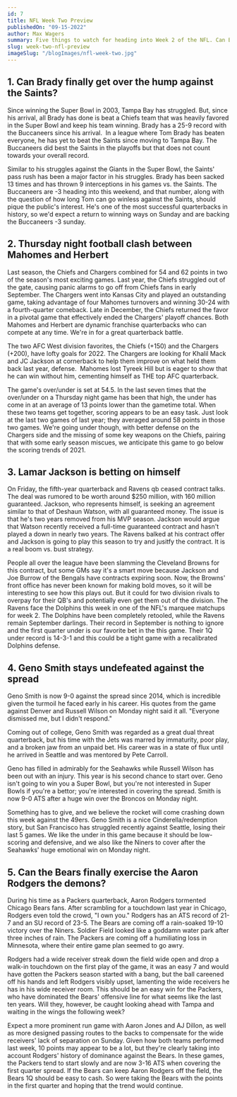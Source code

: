 ```yaml
---
id: 7
title: NFL Week Two Preview
publishedOn: "09-15-2022"
author: Max Wagers
summary: Five things to watch for heading into Week 2 of the NFL. Can Brady best the Saints? Will the Packers get right? Lamar bets on himself. Geno Smith is the greatest ATS QB to ever live and Thursday Night Football has a premier matchup.
slug: week-two-nfl-preview
imageSlug: "/blogImages/nfl-week-two.jpg"
---
```


<h2 style={{ backgroundColor: "black", color: "white", padding: "20px" }}>
  1. Can Brady finally get over the hump against the Saints?
</h2>
<div style={{ fontFamily: "monospace", margin: "0 24px" }}>

Since winning the Super Bowl in 2003, Tampa Bay has struggled. But, since his arrival, all Brady has done is beat a Chiefs team that was heavily favored in the Super Bowl and keep his team winning. Brady has a 25-9 record with the Buccaneers since his arrival.  In a league where Tom Brady has beaten everyone, he has yet to beat the Saints since moving to Tampa Bay. The Buccaneers did best the Saints in the playoffs but that does not count towards your overall record.

Similar to his struggles against the Giants in the Super Bowl, the Saints' pass rush has been a major factor in his struggles. Brady has been sacked 13 times and has thrown 9 interceptions in his games vs. the Saints. The Buccaneers are -3 heading into this weekend, and that number, along with the question of how long Tom can go winless against the Saints, should pique the public's interest. He's one of the most successful quarterbacks in history, so we'd expect a return to winning ways on Sunday and are backing the Buccaneers -3 sunday.

</div>

<h2 style={{ backgroundColor: "black", color: "white", padding: "20px" }}>
  2. Thursday night football clash between Mahomes and Herbert
</h2>
<div style={{ fontFamily: "monospace", margin: "0 24px" }}>

Last season, the Chiefs and Chargers combined for 54 and 62 points in two of the season's most exciting games. Last year, the Chiefs struggled out of the gate, causing panic alarms to go off from Chiefs fans in early September. The Chargers went into Kansas City and played an outstanding game, taking advantage of four Mahomes turnovers and winning 30-24 with a fourth-quarter comeback. Late in December, the Chiefs returned the favor in a pivotal game that effectively ended the Chargers' playoff chances. Both Mahomes and Herbert are dynamic franchise quarterbacks who can compete at any time. We're in for a great quarterback battle.

The two AFC West division favorites, the Chiefs (+150) and the Chargers (+200), have lofty goals for 2022. The Chargers are looking for Khalil Mack and JC Jackson at cornerback to help them improve on what held them back last year, defense.  Mahomes lost Tyreek Hill but is eager to show that he can win without him, cementing himself as THE top AFC quarterback.

The game's over/under is set at 54.5. In the last seven times that the over/under on a Thursday night game has been that high, the under has come in at an average of 13 points lower than the gametime total. When these two teams get together, scoring appears to be an easy task. Just look at the last two games of last year; they averaged around 58 points in those two games. We're going under though, with better defense on the Chargers side and the missing of some key weapons on the Chiefs, pairing that with some early season miscues, we anticipate this game to go below the scoring trends of 2021.

</div>

<h2 style={{ backgroundColor: "black", color: "white", padding: "20px" }}>
  3. Lamar Jackson is betting on himself
</h2>
<div style={{ fontFamily: "monospace", margin: "0 24px" }}>

On Friday, the fifth-year quarterback and Ravens qb ceased contract talks. The deal was rumored to be worth around $250 million, with 160 million guaranteed. Jackson, who represents himself, is seeking an agreement similar to that of Deshaun Watson, with all guaranteed money. The issue is that he's two years removed from his MVP season. Jackson would argue that Watson recently received a full-time guaranteed contract and hasn't played a down in nearly two years. The Ravens balked at his contract offer and Jackson is going to play this season to try and jusitfy the contract. It is a real boom vs. bust strategy.

People all over the league have been slamming the Cleveland Browns for this contract, but some GMs say it's a smart move because Jackson and Joe Burrow of the Bengals have contracts expiring soon. Now, the Browns' front office has never been known for making bold moves, so it will be interesting to see how this plays out. But it could for two division rivals to overpay for their QB's and potentially even get them out of the division. The Ravens face the Dolphins this week in one of the NFL's marquee matchups for week 2. The Dolphins have been completely retooled, while the Ravens remain September darlings. Their record in September is nothing to ignore and the first quarter under is our favorite bet in the this game. Their 1Q under record is 14-3-1 and this could be a tight game with a recalibrated Dolphins defense.

</div>

<h2 style={{ backgroundColor: "black", color: "white", padding: "20px" }}>
  4. Geno Smith stays undefeated against the spread
</h2>
<div style={{ fontFamily: "monospace", margin: "0 24px" }}>

Geno Smith is now 9-0 against the spread since 2014, which is incredible given the turmoil he faced early in his career. His quotes from the game against Denver and Russell Wilson on Monday night said it all. "Everyone dismissed me, but I didn't respond."

Coming out of college, Geno Smith was regarded as a great dual threat quarterback, but his time with the Jets was marred by immaturity, poor play, and a broken jaw from an unpaid bet. His career was in a state of flux until he arrived in Seattle and was mentored by Pete Carroll.

Geno has filled in admirably for the Seahawks while Russell Wilson has been out with an injury. This year is his second chance to start over. Geno isn't going to win you a Super Bowl, but you're not interested in Super Bowls if you're a bettor; you're interested in covering the spread. Smith is now 9-0 ATS after a huge win over the Broncos on Monday night.

Something has to give, and we believe the rocket will come crashing down this week against the 49ers. Geno Smith is a nice Cinderella/redemption story, but San Francisco has struggled recently against Seattle, losing their last 5 games. We like the under in this game because it should be low-scoring and defensive, and we also like the Niners to cover after the Seahawks' huge emotional win on Monday night.

</div>

<h2 style={{ backgroundColor: "black", color: "white", padding: "20px" }}>
  5. Can the Bears finally exercise the Aaron Rodgers the demons?
</h2>
<div style={{ fontFamily: "monospace", margin: "0 24px" }}>
  During his time as a Packers quarterback, Aaron Rodgers tormented Chicago Bears fans. After scrambling for a touchdown last year in Chicago, Rodgers even told the crowd, "I own you." Rodgers has an ATS record of 21-7 and an SU record of 23-5. The Bears are coming off a rain-soaked 19-10 victory over the Niners. Soldier Field looked like a goddamn water park after three inches of rain. The Packers are coming off a humiliating loss in Minnesota, where their entire game plan seemed to go awry.

Rodgers had a wide receiver streak down the field wide open and drop a walk-in touchdown on the first play of the game, it was an easy 7 and would have gotten the Packers season started with a bang, but the ball careened off his hands and left Rodgers visibly upset, lamenting the wide receivers he has in his wide receiver room. This should be an easy win for the Packers, who have dominated the Bears' offensive line for what seems like the last ten years. Will they, however, be caught looking ahead with Tampa and waiting in the wings the following week?

Expect a more prominent run game with Aaron Jones and AJ Dillon, as well as more designed passing routes to the backs to compensate for the wide receivers' lack of separation on Sunday. Given how both teams performed last week, 10 points may appear to be a lot, but they're clearly taking into account Rodgers' history of dominance against the Bears. In these games, the Packers tend to start slowly and are now 3-16 ATS when covering the first quarter spread. If the Bears can keep Aaron Rodgers off the field, the Bears 1Q should be easy to cash. So were taking the Bears with the points in the first quarter and hoping that the trend would continue.

</div>
